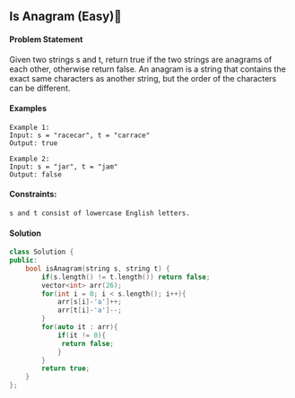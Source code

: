 ## Is Anagram (Easy)🎯
<a color="#FF0000"></a>
#### Problem Statement

Given two strings s and t, return true if the two strings are anagrams of each other, otherwise return false.
An anagram is a string that contains the exact same characters as another string, but the order of the characters
can be different.

#### Examples

```
Example 1:
Input: s = "racecar", t = "carrace"
Output: true

Example 2:
Input: s = "jar", t = "jam"
Output: false
```

#### Constraints:

```
s and t consist of lowercase English letters.
```

#### Solution

```cpp
class Solution {
public:
    bool isAnagram(string s, string t) {
        if(s.length() != t.length()) return false;
        vector<int> arr(26);
        for(int i = 0; i < s.length(); i++){
            arr[s[i]-'a']++;
            arr[t[i]-'a']--;
        }
        for(auto it : arr){
            if(it != 0){
             return false;
            }
        }
        return true;
    }
};
```
